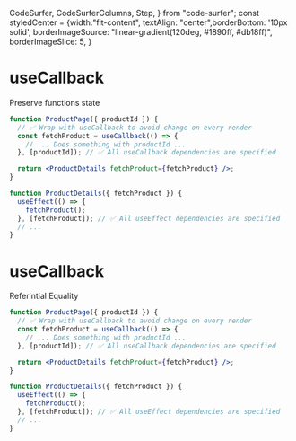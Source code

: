   CodeSurfer,
  CodeSurferColumns,
  Step,
} from "code-surfer";
const styledCenter = {width:"fit-content", textAlign: "center",borderBottom: '10px solid',
borderImageSource: "linear-gradient(120deg, #1890ff, #db18ff)",
  borderImageSlice: 5,
}




<CodeSurferColumns themes={[nightOwl]}>



<Step>
<div style={styledCenter}>
<h1> useCallback</h1>
<p>Preserve functions state</p>
</div>


```jsx 2:5
function ProductPage({ productId }) {
  // ✅ Wrap with useCallback to avoid change on every render
  const fetchProduct = useCallback(() => {
    // ... Does something with productId ...
  }, [productId]); // ✅ All useCallback dependencies are specified

  return <ProductDetails fetchProduct={fetchProduct} />;
}

function ProductDetails({ fetchProduct }) {
  useEffect(() => {
    fetchProduct();
  }, [fetchProduct]); // ✅ All useEffect dependencies are specified
  // ...
}
```

</Step>


<Step>
<div style={styledCenter}>
<h1> useCallback</h1>
<p> Referintial Equality </p>
</div>

```jsx 10:13
function ProductPage({ productId }) {
  // ✅ Wrap with useCallback to avoid change on every render
  const fetchProduct = useCallback(() => {
    // ... Does something with productId ...
  }, [productId]); // ✅ All useCallback dependencies are specified

  return <ProductDetails fetchProduct={fetchProduct} />;
}

function ProductDetails({ fetchProduct }) {
  useEffect(() => {
    fetchProduct();
  }, [fetchProduct]); // ✅ All useEffect dependencies are specified
  // ...
}
```
</Step>

</CodeSurferColumns>

